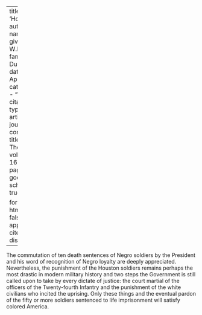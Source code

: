 
---
title: 'Houston'
author:
  - name:
      given: W.E.B.
      family: Du Bois
date: Apr. 1918
categories: 
  - ""
citation: 
  type: article-journal
  container-title: The Crisis
  volume: 16
  issue: 6
  page: 269
google-scholar: true

format:
  html:
    toc: false
    appendix-cite-as: display
---



The commutation of ten death sentences of Negro soldiers by the President and his word of recognition of Negro loyalty are deeply appreciated. Nevertheless, the punishment of the Houston soldiers remains perhaps the most drastic in modern military history and two steps the Government is still called upon to take by every dictate of justice: the court martial of the officers of the Twenty-fourth Infantry and the punishment of the white civilians who incited the uprising. Only these things and the eventual pardon of the fifty or more soldiers sentenced to life imprisonment will satisfy colored America.

